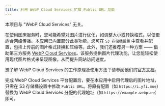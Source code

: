```yaml
---
title: 利用 WebP Cloud Services 扩展 Public URL 功能
---
```


<Callout title="声明">本项目与 "WebP Cloud Services" 无关。</Callout>

在使用图床服务时，您可能希望对图片进行优化，如调整大小或转换格式，以便更适合网络传播。本应用已内置部分此类功能，您可在 `S3 存储桶设置` 中查看并配置，包括上传前的图片格式转换和压缩等。此外，我们还推荐另一种方案 —— 借助第三方服务 [WebP Cloud Services](https://webp.se/)。该服务提供图片代理功能，让您能轻松使用现代图片格式来呈现图像，从而提升网站访问速度。

想了解 WebP Cloud Services 的工作原理及使用方法？请参阅他们的[官方文档](https://docs.webp.se/webp-cloud/basic/)。

完成 WebP Cloud Services 平台配置后，要在本应用中启用代理后的图片地址，只需在 S3 存储桶设置中修改 `Public URL`。将原有配置（如 `https://i.yfi.moe`）替换为 WebP Cloud Services 分配的代理地址（如 `https://example.webp.ee`）即可。
